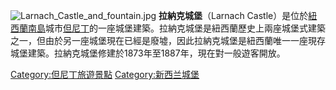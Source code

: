 [[File:Larnach_Castle_and_fountain.jpg|thumb]]
'''拉納克城堡'''（Larnach Castle）是位於[[紐西蘭|紐西蘭]][[南島_(紐西蘭)|南島]]城市[[但尼丁|但尼丁]]的一座城堡建築。拉納克城堡是紐西蘭歷史上兩座城堡式建築之一，但由於另一座城堡現在已經是廢墟，因此拉納克城堡是紐西蘭唯一一座現存城堡建築。拉納克城堡修建於1873年至1887年，現在對一般遊客開放。
{{Commonscat|Larnach Castle}}

[[Category:但尼丁旅遊景點|Category:但尼丁旅遊景點]]
[[Category:新西兰城堡|Category:新西兰城堡]]